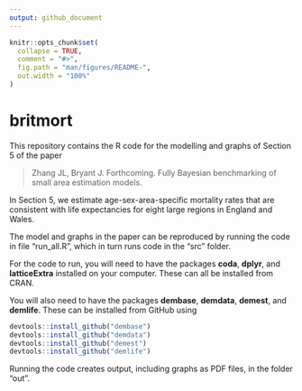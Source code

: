 ```yaml
---
output: github_document
---
```


<!-- README.md is generated from README.Rmd. Please edit that file -->

```r
knitr::opts_chunk$set(
  collapse = TRUE,
  comment = "#>",
  fig.path = "man/figures/README-",
  out.width = "100%"
)
```
# britmort

This repository contains the R code for the modelling and graphs of Section 5 of the paper

> Zhang JL, Bryant J. Forthcoming. Fully Bayesian benchmarking of small area estimation models.

In Section 5, we estimate age-sex-area-specific mortality rates that are consistent with life expectancies for eight large regions in England and Wales.

The model and graphs in the paper can be reproduced by running the code in file "run_all.R", which in turn runs code in the "src" folder.

For the code to run, you will need to have the packages **coda**, **dplyr**, and **latticeExtra** installed on your computer. These can all be installed from CRAN.

You will also need to have the packages **dembase**, **demdata**, **demest**, and **demlife**. These can be installed from GitHub using
``` r
devtools::install_github("dembase")
devtools::install_github("demdata")
devtools::install_github("demest")
devtools::install_github("demlife")
```

Running the code creates output, including graphs as PDF files, in the folder "out".







